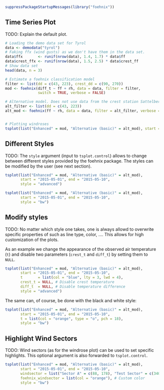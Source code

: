 
```r
suppressPackageStartupMessages(library("foehnix"))
```

## Time Series Plot

TODO: Explain the default plot.

```r
# Loading the demo data set for Tyrol
data <- demodata("tyrol")
# Faking ffx (wind gusts) as we don't have them in the data set.
data$ffx       <- runif(nrow(data), 1.4, 1.7) * data$ff
data$crest_ffx <- runif(nrow(data), 1.5, 2.5) * data$crest_ff
# Show data set 
head(data, n = 3)

# Estimate a foehnix classification model
filter <- list(dd = c(43, 223), crest_dd = c(90, 270))
mod <- foehnix(diff_t ~ ff + rh, data = data, filter = filter,
               switch = TRUE, verbose = FALSE)

# Alternative model. Does not use data from the crest station Sattelberg
alt_filter <- list(dd = c(43, 223))
alt_mod <- foehnix(ff ~ rh, data = data, filter = alt_filter, verbose = FALSE)


# Plotting windroses
tsplot(list("Enhanced" = mod, "Alternative (basic)" = alt_mod), start = "2015-05-01", end = "2015-05-10")
```

## Different Styles

TODO: The `style` argument (input to `tsplot.control`) allows to change between
different styles provided by the foehnix package. The styles can be modified
by the user (see next section).

```r
tsplot(list("Enhanced" = mod, "Alternative (basic)" = alt_mod),
       start = "2015-05-01", end = "2015-05-10",
       style = "advanced")
```

```r
tsplot(list("Enhanced" = mod, "Alternative (basic)" = alt_mod),
       start = "2015-05-01", end = "2015-05-10",
       style = "bw")
```

## Modify styles

TODO: No matter which style one takes, one is always allowd to overwrite
specific properties of such as line type, color, ....
This allows for high customization of the plots.

As an example we change the appearance of the observed air temperature (`t`)
and disable two parameters (`crest_t` and `diff_t`) by setting them to `NULL`.

```r
tsplot(list("Enhanced" = mod, "Alternative (basic)" = alt_mod),
       start = "2015-05-01", end = "2015-05-10",
       t       = list(col = "blue", lty = 3, lwd = 4),
       crest_t = NULL, # Disable crest temperature
       diff_t  = NULL, # Disable temperature difference
       style = "advanced")
```

The same can, of course, be done with the black and white style:

```r
tsplot(list("Enhanced" = mod, "Alternative (basic)" = alt_mod),
       start = "2015-05-01", end = "2015-05-10",
       t = list(col = "orange", type = "o", pch = 18),
       style = "bw")
```

## Highlight Wind Sectors

TODO: Wind sectors (as for the windrose plot) can be used to set specific highlights.
This optional argument is also forwarded to `tsplot.control`.

```r
tsplot(list("Enhanced" = mod, "Alternative (basic)" = alt_mod),
       start = "2015-05-01", end = "2015-05-10",
       windsector = list("Sector A" = c(88, 178), "Test Sector" = c(340, 20)),
       foehnix_windsector = list(col = "orange"), # Custom color
       style = "bw")
```


